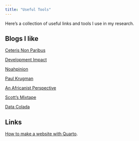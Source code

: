 ```yaml
---
title: "Useful Tools"
---
```


Here's a collection of useful links and tools I use in my research.

## Blogs I like

[Ceteris Non Paribus](https://jasonkerwin.com/nonparibus/)

[Development Impact](https://blogs.worldbank.org/en/impactevaluations)

[Noahpinion](https://www.noahpinion.blog/)

[Paul Krugman](https://paulkrugman.substack.com/)

[An Africanist Perspective](https://www.africanistperspective.com/)

[Scott's Mixtape](https://causalinf.substack.com/)

[Data Colada](https://datacolada.org/)

## Links

[How to make a website with Quarto](https://quarto.org/docs/websites/).
